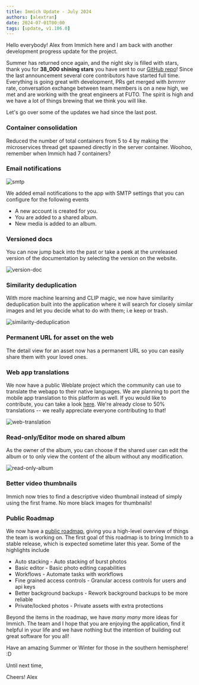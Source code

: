 ```yaml
---
title: Immich Update - July 2024
authors: [alextran]
date: 2024-07-01T00:00
tags: [update, v1.106.0]
---
```


Hello everybody! Alex from Immich here and I am back with another development progress update for the project.

Summer has returned once again, and the night sky is filled with stars, thank you for **38_000 shining stars** you have sent to our [GitHub repo](https://github.com/wonderkidshihab/photo-backup)! Since the last announcement several core contributors have started full time. Everything is going great with development, PRs get merged with _brrrrrrr_ rate, conversation exchange between team members is on a new high, we met and are working with the great engineers at FUTO. The spirit is high and we have a lot of things brewing that we think you will like.

Let's go over some of the updates we had since the last post.

### Container consolidation

Reduced the number of total containers from 5 to 4 by making the microservices thread get spawned directly in the server container. Woohoo, remember when Immich had 7 containers?

### Email notifications

![smtp](https://github.com/wonderkidshihab/photo-backup/assets/27055614/949cba85-d3f1-4cd3-b246-a6f5fb5d3ae8)

We added email notifications to the app with SMTP settings that you can configure for the following events

- A new account is created for you.
- You are added to a shared album.
- New media is added to an album.

### Versioned docs

You can now jump back into the past or take a peek at the unreleased version of the documentation by selecting the version on the website.

![version-doc](https://github.com/wonderkidshihab/photo-backup/assets/27055614/6d22898a-5093-41ad-b416-4573d7ce6e03)

### Similarity deduplication

With more machine learning and CLIP magic, we now have similarity deduplication built into the application where it will search for closely similar images and let you decide what to do with them; i.e keep or trash.

![similarity-deduplication](https://github.com/wonderkidshihab/photo-backup/assets/27055614/3cac8478-fbf7-47ea-acb6-0146901dc67e)

### Permanent URL for asset on the web

The detail view for an asset now has a permanent URL so you can easily share them with your loved ones.

### Web app translations

We now have a public Weblate project which the community can use to translate the webapp to their native languages. We are planning to port the mobile app translation to this platform as well. If you would like to contribute, you can take a look [here](https://hosted.weblate.org/projects/immich/immich/). We're already close to 50% translations -- we really appreciate everyone contributing to that!

![web-translation](https://github.com/wonderkidshihab/photo-backup/assets/27055614/363df2ed-656c-4584-bd82-0708a693c5bc)

### Read-only/Editor mode on shared album

As the owner of the album, you can choose if the shared user can edit the album or to only view the content of the album without any modification.

![read-only-album](https://github.com/wonderkidshihab/photo-backup/assets/27055614/c6f66375-b869-495a-9a86-3e87b316d109)

### Better video thumbnails

Immich now tries to find a descriptive video thumbnail instead of simply using the first frame. No more black images for thumbnails!

### Public Roadmap

We now have a [public roadmap](https://immich.app/roadmap), giving you a high-level overview of things the team is working on. The first goal of this roadmap is to bring Immich to a stable release, which is expected sometime later this year. Some of the highlights include

- Auto stacking - Auto stacking of burst photos
- Basic editor - Basic photo editing capabilities
- Workflows - Automate tasks with workflows
- Fine grained access controls - Granular access controls for users and api keys
- Better background backups - Rework background backups to be more reliable
- Private/locked photos - Private assets with extra protections

Beyond the items in the roadmap, we have _many many_ more ideas for Immich. The team and I hope that you are enjoying the application, find it helpful in your life and we have nothing but the intention of building out great software for you all!

Have an amazing Summer or Winter for those in the southern hemisphere! :D

Until next time,

Cheers!
Alex
